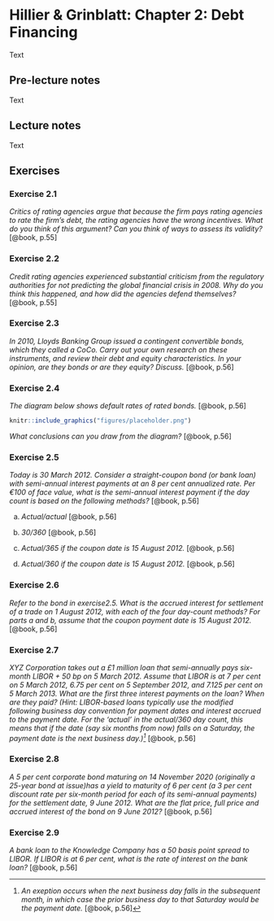 # Hillier & Grinblatt: Chapter 2: Debt Financing

Text

## Pre-lecture notes

Text

## Lecture notes

Text

## Exercises

### Exercise 2.1

*Critics of rating agencies argue that because the firm pays rating agencies to rate the firm's debt, the rating agencies have the wrong incentives. What do you think of this argument? Can you think of ways to assess its validity?* [@book, p.55]

### Exercise 2.2

*Credit rating agencies experienced substantial criticism from the regulatory authorities for not predicting the global financial crisis in 2008. Why do you think this happened, and how did the agencies defend themselves?* [@book, p.55]

### Exercise 2.3

*In 2010, Lloyds Banking Group issued a contingent convertible bonds, which they called a CoCo. Carry out your own research on these instruments, and review their debt and equity characteristics. In your opinion, are they bonds or are they equity? Discuss.* [@book, p.56]

### Exercise 2.4

*The diagram below shows default rates of rated bonds.* [@book, p.56]

```r
knitr::include_graphics("figures/placeholder.png")
```

*What conclusions can you draw from the diagram?* [@book, p.56]

### Exercise 2.5

*Today is 30 March 2012. Consider a straight-coupon bond (or bank loan) with semi-annual interest payments at an 8 per cent annualized rate. Per €100 of face value, what is the semi-annual interest payment if the day count is based on the following methods?* [@book, p.56]

a. *Actual/actual* [@book, p.56]

b. *30/360* [@book, p.56]

c. *Actual/365 if the coupon date is 15 August 2012.* [@book, p.56]

d. *Actual/360 if the coupon date is 15 August 2012.* [@book, p.56]

### Exercise 2.6

*Refer to the bond in exercise2.5. What is the accrued interest for settlement of a trade on 1 August 2012, with each of the four day-count methods? For parts $a$ and $b$, assume that the coupon payment date is 15 August 2012.* [@book, p.56]

### Exercise 2.7

*XYZ Corporation takes out a £1 million loan that semi-annually pays six-month LIBOR + 50 bp on 5 March 2012. Assume that LIBOR is at 7 per cent on 5 March 2012, 6.75 per cent on 5 September 2012, and 7.125 per cent on 5 March 2013. What are the first three interest payments on the loan? When are they paid? (Hint: LIBOR-based loans typically use the modified following business day convention for payment dates and interest accrued to the payment date. For the 'actual' in the actual/360 day count, this means that if the date (say six months from now) falls on a Saturday, the payment date is the next business day.)[^1]* [@book, p.56]

[^1]: *An exeption occurs when the next business day falls in the subsequent month, in which case the prior business day to that Saturday would be the payment date.* [@book, p.56]

### Exercise 2.8

*A 5 per cent corporate bond maturing on 14 November 2020 (originally a 25-year bond at issue)has a yield to maturity of 6 per cent (a 3 per cent discount rate per six-month period for each of its semi-annual payments) for the settlement date, 9 June 2012. What are the flat price, full price and accrued interest of the bond on 9 June 2012?* [@book, p.56]

### Exercise 2.9

*A bank loan to the Knowledge Company has a 50 basis point spread to LIBOR. If LIBOR is at 6 per cent, what is the rate of interest on the bank loan?* [@book, p.56]